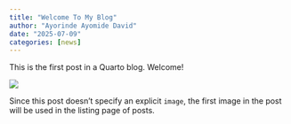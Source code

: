 ```yaml
---
title: "Welcome To My Blog"
author: "Ayorinde Ayomide David"
date: "2025-07-09"
categories: [news]
---
```


This is the first post in a Quarto blog. Welcome!

![](thumbnail.jpg)

Since this post doesn't specify an explicit `image`, the first image in the post will be used in the listing page of posts.
